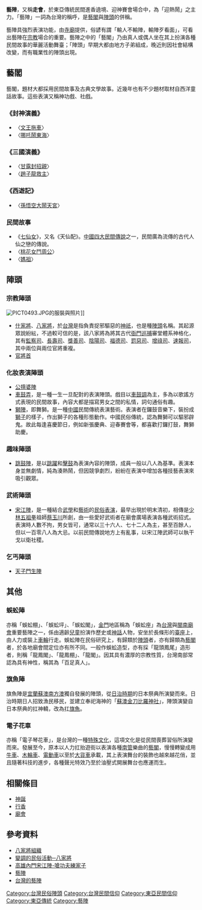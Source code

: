 {{wwv|area=台灣}}
'''藝陣'''，又稱'''走會'''，於東亞傳統民間進香遶境、迎神賽會場合中，為「迎熱鬧」之主力。「藝陣」一詞為台灣的稱呼，是[[藝閣|藝閣]]與[[陣頭|陣頭]]的併稱。

藝陣具強烈表演功能，由[[寺廟|寺廟]]提供，俗諺有謂「輸人不輸陣，輸陣歹看面」，可看出藝陣在[[宗教|宗教]]場合的重要。藝陣之中的「藝閣」乃由真人或偶人坐在其上扮演各種民間故事的華麗活動舞臺；「陣頭」早期大都由地方子弟組成，晚近則因社會結構改變，而有職業性的陣頭出現。

== 藝閣 ==
{{main|藝閣}}
藝閣，題材大都採用民間故事及古典文學故事。近幾年也有不少題材取材自西洋童話故事。這些表演又稱神功戲、社戲。

=== 《封神演義》 ===
*〈[[文王拖車|文王拖車]]〉
*〈[[哪吒鬧東海|哪吒鬧東海]]〉

=== 《三國演義》 === 
*〈[[甘露封招親|甘露封招親]]〉
*〈[[趙子龍救主|趙子龍救主]]〉

=== 《西遊記》 ===
*〈[[孫悟空大鬧天宮|孫悟空大鬧天宮]]〉

=== 民間故事 ===
*《[[七仙女|七仙女]]》，又名《天仙配》。[[中國|中國]][[四大民間傳說|四大民間傳說]]之一，民間廣為流傳的古代人仙之戀的傳說。
*〈[[桃花女鬥周公|桃花女鬥周公]]〉
*〈[[媽祖|媽祖]]〉

== 陣頭 ==
{{main|陣頭}}
=== 宗教陣頭 ===
[[File:PICT0493.JPG|right]]的服裝與照片]]
*[[什家將|什家將]]、[[八家將|八家將]]，於[[台灣|台灣]]是指負責捉邪驅惡的[[神祇|神祇]]，也是種[[陣頭|陣頭]]名稱。其起源眾說紛紜，不過較可信的是，該八家將為將其古代[[衙門|衙門]][[巡捕|巡捕]]審堂體系神格化，其有[[監察司|監察司]]、[[長壽司|長壽司]]、[[獎善司|獎善司]]、[[陰陽司|陰陽司]]、[[福德司|福德司]]、[[罰惡司|罰惡司]]、[[增祿司|增祿司]]、[[速報司|速報司]]，其中兩位與兩位官將重複。
*[[官將首|官將首]]

=== 化妝表演陣頭 ===
*[[公揹婆陣|公揹婆陣]]
*[[車鼓弄|車鼓弄]]，是一種一生一旦配對的表演陣頭。戲目以[[車鼓調|車鼓調]]為主，多為以歌謠方式表現的民間故事，內容大都是描寫男女之間的私情，詞句通俗有趣。
*[[獅陣|獅陣]]，即舞獅。是一種[[中國|中國]]民間傳統表演藝術。表演者在鑼鼓音樂下，裝扮成[[獅子|獅子]]的樣子，作出獅子的各種形態動作。中國民俗傳統，認為舞獅可以驅邪辟鬼。故此每逢喜慶節日，例如新張慶典、迎春賽會等，都喜歡打鑼打鼓，舞獅助慶。

=== 趣味陣頭 ===
*[[跳鼓陣|跳鼓陣]]，是以[[跳躍|跳躍]]和[[擊鼓|擊鼓]]為表演內容的陣頭，成員一般以八人為基準。表演本身並無劇情，純為湊熱鬧，但因競爭劇烈，紛紛在表演中增加各種技藝表演來吸引觀眾。

=== 武術陣頭 ===
*[[宋江陣|宋江陣]]，是一種結合[[武學|武學]]和[[藝術|藝術]]的[[民俗表演|民俗表演]]，最早出現於明末清初，相傳是[[少林|少林]][[五祖拳|五祖拳]]祖師[[蔡玉川|蔡玉川]]所創，由一些愛好武術者在廟會廣場表演各種武術招式。表演時人數不拘，男女皆可，通常以三十六人、七十二人為主，甚至百餘人，但以一百零八人為大忌。以前民間傳說地方上有亂事，以宋江陣武師可以執干戈以衛社稷。

=== 乞丐陣頭 ===
*[[天子門生陣|天子門生陣]]

== 其他 ==
=== 蜈蚣陣 ===
{{main|蜈蚣陣}}
亦稱「蜈蚣棚」、「蜈蚣坪」、「蜈蚣閣」，[[金門|金門]]地區稱為「蜈蚣座」為[[台灣|台灣]]與[[閩南|閩南]][[廟會|廟會]]重要藝陣之一，係由適齡[[兒童|兒童]]扮演作歷史或[[神話|神話]]人物，安坐於長條形的[[臺座|臺座]]上，由人力或裝上[[車輪|車輪]]行走。蜈蚣陣在民俗研究上，有歸類於[[陣頭|陣頭]]者，亦有歸類為[[藝閣|藝閣]]者，於各地廟會間定位亦有所不同。一般作蜈蚣造型，亦有採「龍頭鳳尾」造形者，則稱「龍鳳閣」、「龍鳳棚」、「龍閣」。因其具有濃厚的宗教性質，台灣南部常認為具有神性，稱其為「百足真人」。

=== 旗魚陣 ===
{{main|旗魚陣}}
旗魚陣是[[宜蘭縣|宜蘭]][[蘇澳鎮_(臺灣)|蘇澳]][[南方澳|南方澳]]獨自發展的陣頭，從[[台灣日治時期|日治時期]]的日本祭典所演變而來。日治時期日人招致漁民移民，並建立奉祀海神的「[[蘇澳金刀比羅神社|蘇澳金刀比羅神社]]」，陣頭演變自日本祭典的扛神轎，改為扛[[旗魚|旗魚]]。

=== 電子花車 ===
{{main|電子花車}}
亦稱「電子琴花車」，是台灣的一種[[特殊文化|特殊文化]]，這項文化是從民間喪葬習俗所演變而來。發展至今，原本以人力扛抬遊街以表演各種[[南管|南管]]樂曲的[[藝閣|藝閣]]，慢慢轉變成用[[牛車|牛車]]、[[木輪車|木輪車]]、[[電動車|電動車]]以至於[[大貨車|大貨車]]承載，其上表演舞台的裝飾也越來越花俏，並且隨著科技的進步，各種聲光特效乃至於油壓式開展舞台也應運而生。

== 相關條目 ==
*[[神誕|神誕]]
*[[行香|行香]]
*[[廟會|廟會]]

== 參考資料 ==
*[https://web.archive.org/web/20090502184825/http://www.otoroshop.com/ptming/new_page_3.htm 八家將組織]
*[http://www.nhu.edu.tw/~society/e-j/19/19-28.htm 變調的民俗活動─八家將] {{Wayback|url=http://www.nhu.edu.tw/~society/e-j/19/19-28.htm |date=20070929083257 }}
*[https://web.archive.org/web/20071011071424/http://2007who-ha.com.tw/ 高雄內門宋江陣-嗆功夫練家子]
*[https://web.archive.org/web/20070625063137/http://mi8.tnc.edu.tw/index02.htm 藝陣]
*[http://www.mdnkids.com/folk/index5.asp 台灣的藝陣] {{Wayback|url=http://www.mdnkids.com/folk/index5.asp |date=20160304190129 }}

[[Category:台灣民俗陣頭|Category:台灣民俗陣頭]]
[[Category:台灣民間信仰|Category:台灣民間信仰]]
[[Category:東亞民間信仰|Category:東亞民間信仰]]
[[Category:東亞傳統|Category:東亞傳統]]
[[Category:藝陣|Category:藝陣]]